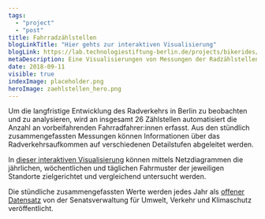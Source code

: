 ```yaml
---
tags:
  - "project"
  - "post"
title: Fahrradzählstellen
blogLinkTitle: "Hier gehts zur interaktiven Visualisierung"
blogLink: https://lab.technologiestiftung-berlin.de/projects/bikerides/de/
metaDescription: Eine Visualisierungen von Messungen der Radzählstellen in Berlin
date: 2018-09-11
visible: true
indexImage: placeholder.png
heroImage: zaehlstellen_hero.png
---
```


Um die langfristige Entwicklung des Radverkehrs in Berlin zu beobachten und zu analysieren, wird an insgesamt 26 Zählstellen automatisiert die Anzahl an vorbeifahrenden Fahrradfahrer:innen erfasst. Aus den stündlich zusammengefassten Messungen können Informationen über das Radverkehrsaufkommen auf verschiedenen Detailstufen abgeleitet werden.

In [dieser interaktiven Visualisierung](https://lab.technologiestiftung-berlin.de/projects/bikerides/de/) können mittels Netzdiagrammen die jährlichen, wöchentlichen und täglichen Fahrmuster der jeweiligen Standorte zielgerichtet und vergleichend untersucht werden.

Die stündliche zusammengefassten Werte werden jedes Jahr als [offener Datensatz](https://www.berlin.de/senuvk/verkehr/lenkung/vlb/de/radzaehlungen.shtml) von der Senatsverwaltung für Umwelt, Verkehr und Klimaschutz veröffentlicht.


<ImageSection
  src="zaehlstellen_screenshot.png"
  caption="Einige Erkenntnisse aus der Datenanalyse"
/>
